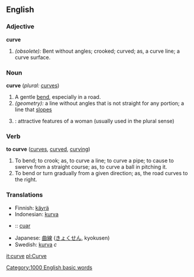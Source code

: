 ==English==

===Adjective===
'''curve'''
# ''(obsolete):'' Bent without angles; crooked; curved; as, a curve line; a curve surface.

=== Noun ===
'''curve'''  (''plural:'' [[curves]])
# A gentle [[bend]], especially in a road.
# ''(geometry):'' a line without angles that is not straight for any portion; a line that [[slope]]s
# {{slang}}: attractive features of a woman (usually used in the plural sense)

===Verb===
'''to curve'''  ([[curves]], [[curved]], [[curving]])
# To bend; to crook; as, to curve a line; to curve a pipe; to cause to swerve from a straight course; as, to curve a ball in pitching it.
# To bend or turn gradually from a given direction; as, the road curves to the right. 

=== Translations ===
*Finnish: [[käyrä]]
*Indonesian: [[kurva]]
*{{ga}}:: [[cuar]]
*Japanese: [[曲線]] ([[きょくせん]], kyokusen)
*Swedish: [[kurva]] ''c''

[[it:curve]]
[[pl:Curve]]
[[Category:1000 English basic words]]
